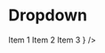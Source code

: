 
<Meta title="Components/Dropdown" component={Dropdown} />

# Dropdown

<ArgsTable of={Dropdown} />

<Canvas>
  <Story name="default">
    <div style={{ position: 'relative' }}>
      <Dropdown
        opened={boolean('Opened', true)}
        onClickOutside={action('clicked outside')}
        content={
          <>
            <DropdownListItem key={1}>Item 1</DropdownListItem>
            <DropdownListItem key={2}>Item 2</DropdownListItem>
            <DropdownListItem key={3}>Item 3</DropdownListItem>
          </>
        }
      />
    </div>
  </Story>
</Canvas>
